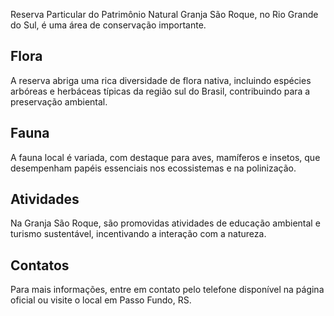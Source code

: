 Reserva Particular do Patrimônio Natural Granja São Roque, no Rio Grande do Sul, é uma área de conservação importante.

## Flora

A reserva abriga uma rica diversidade de flora nativa, incluindo espécies arbóreas e herbáceas típicas da região sul do Brasil, contribuindo para a preservação ambiental.

## Fauna

A fauna local é variada, com destaque para aves, mamíferos e insetos, que desempenham papéis essenciais nos ecossistemas e na polinização.

## Atividades

Na Granja São Roque, são promovidas atividades de educação ambiental e turismo sustentável, incentivando a interação com a natureza.

## Contatos

Para mais informações, entre em contato pelo telefone disponível na página oficial ou visite o local em Passo Fundo, RS.